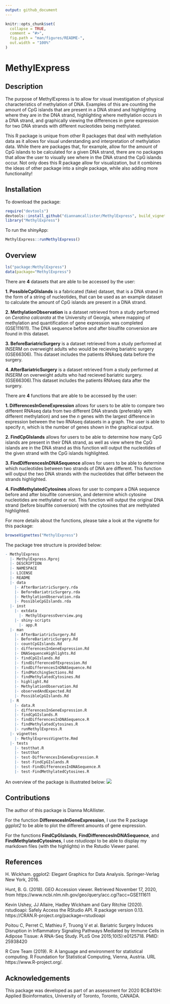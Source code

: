 ```yaml
---
output: github_document
---
```


<!-- README.md is generated from README.Rmd. Please edit that file -->

```r
knitr::opts_chunk$set(
  collapse = TRUE,
  comment = "#>",
  fig.path = "man/figures/README-",
  out.width = "100%"
)
```

# MethylExpress

<!-- badges: start -->
<!-- badges: end -->

## Description

The purpose of MethylExpress is to allow for visual investigation of physical
characteristics of methylation of DNA. Examples of this are counting the
amount of CpG islands that are present in a DNA strand and highlighting where
they are in the DNA strand, highlighting where methylation occurs in a DNA
strand, and graphically viewing the differences in gene expression for two
DNA strands with different nucleotides being methylated.

This R package is unique from other R packages that deal with methylation data
as it allows for visual understanding and interpretation of methylation data.
While there are packages that, for example, allow for the amount of CpG islands
to be calculated for a given DNA strand, there are no packages that allow the
user to visually see where in the DNA strand the CpG islands occur. Not only
does this R package allow for visualization, but it combines the ideas of other
package into a single package, while also adding more functionality!


## Installation

To download the package:
```r
require("devtools")
devtools::install_github("diannamcallister/MethylExpress", build_vignettes = TRUE)
library("MethylExpress")
```

To run the shinyApp:
```r
MethylExpress::runMethylExpress()
```

## Overview

```r
ls("package:MethylExpress")
data(package="MethylExpress")
```

There are **4** datasets that are able to be accessed by the user:

**1. PossibleCpGIslands** is a fabricated (fake) dataset, that is a DNA strand
in the form of a string of nucleotides, that can be used as an example dataset
to calculate the amount of CpG islands are present in a DNA strand.

**2. MethylationObservation** is a dataset retrieved from a study performed
on *Ceratina calcarata* at the University of Georgia, where mapping of 
methylation and quantification of gene expression was completed (GSE111611). 
The DNA sequence before and after bisulfite conversion are found in this 
dataset.

**3. BeforeBariatricSurgery** is a dataset retrieved from a study performed
at INSERM on overweight adults who would be recieving bariatric surgery 
(GSE66306). This dataset includes the patients RNAseq data before the surgery.

**4. AfterBariatricSurgery** is a dataset retrieved from a study performed
at INSERM on overweight adults who had recieved bariatric surgery. 
(GSE66306).This dataset includes the patients RNAseq data after the surgery.


There are **4** functions that are able to be accessed by the user:

**1. DifferencesInGeneExpression** allows for users to be able to compare two
different RNAseq data from two different DNA strands (preferably with 
different methylation) and see the *n* genes with the largest difference in 
expression between the two RNAseq datasets in a graph. The user is able to 
specify *n*, which is the number of genes shown in the graphical output.

**2. FindCpGIslands** allows for users to be able to determine how many CpG
islands are present in their DNA strand, as well as view where the CpG islands
are in the DNA strand as this function will output the nucleotides of the
given strand with the CpG islands highlighted.

**3. FindDifferencesInDNASequence** allows for users to be able to determine
which nucleotides between two strands of DNA are different. This function will
output the two DNA strands with the nucleotides that differ between the strands
highlighted.

**4. FindMethylatedCytosines** allows for user to compare a DNA sequence before
and after bisulfite conversion, and determine which cytosine nucleotides are
methylated or not. This function will output the original DNA strand (before
bisulfite conversion) with the cytosines that are methylated highlighted.

For more details about the functions, please take a look at the vignette for
this package:

```r
browseVignettes("MethylExpress")
```

The package tree structure is provided below:

``` r
- MethylExpress
  |- MethylExpress.Rproj
  |- DESCRIPTION
  |- NAMESPACE
  |- LICENSE
  |- README
  |- data
    |- AfterBariatricSurgery.rda
    |- BeforeBariatricSurgery.rda
    |- MethylationObservation.rda
    |- PossibleCpGIslands.rda
  |- inst
    |- extdata
      |- MethylExpressOverview.png
    |- shiny-scripts
      |- app.R
  |- man
    |- AfterBariatricSurgery.Rd
    |- BeforeBariatricSurgery.Rd
    |- countCpGIslands.Rd
    |- differencesInGeneExpression.Rd
    |- DNASequenceHighlights.Rd
    |- findCpGIslands.Rd
    |- findDifferenceOfExpression.Rd
    |- findDifferencesInDNASequence.Rd
    |- findMatchingSections.Rd
    |- findMethylatedCytosines.Rd
    |- highlight.Rd
    |- MethylationObservation.Rd
    |- observedAndExpected.Rd
    |- PossibleCpGIslands.Rd
  |- R
    |- data.R
    |- differencesInGeneExpression.R
    |- findCpGIslands.R
    |- findDifferencesInDNASequence.R
    |- findMethylatedCytosines.R
    |- runMethylExpress.R
  |- vignettes
    |- MethylExpressVignette.Rmd
  |- tests
    |- testthat.R
    |- testthat
    |- test-DifferencesInGeneExpression.R
    |- test-FindCpGIslands.R
    |- test-FindDifferencesInDNASequence.R
    |- test-FindMethylatedCytosines.R
```

An overview of the package is illustrated below:
![](./inst/extdata/MethylExpressOverview.png)

## Contributions
The author of this package is Dianna McAllister.

For the function **DifferencesInGeneExpression**, I use the R package 
*ggplot2* to be able to plot the different amounts of gene expression.

For the functions **FindCpGIslands**, **FindDifferencesInDNASequence**, and
**FindMethylatedCytosines**, I use *rstudioapi* to be able to display my
markdown files (with the highlights) in the Rstudio Viewer panel.


## References
H. Wickham. ggplot2: Elegant Graphics for Data Analysis. Springer-Verlag New York, 2016.

Hunt, B. G. (2018). GEO Accession viewer. Retrieved November 17, 2020, from https://www.ncbi.nlm.nih.gov/geo/query/acc.cgi?acc=GSE111611

Kevin Ushey, JJ Allaire, Hadley Wickham and Gary Ritchie (2020). rstudioapi: Safely Access the RStudio API. R package version 0.13. https://CRAN.R-project.org/package=rstudioapi

Poitou C, Perret C, Mathieu F, Truong V et al. Bariatric Surgery Induces Disruption in Inflammatory Signaling Pathways Mediated by Immune Cells in Adipose Tissue: A RNA-Seq Study. PLoS One 2015;10(5):e0125718. PMID: 25938420

R Core Team (2019). R: A language and environment for statistical computing. R Foundation for Statistical Computing, Vienna, Austria. URL https://www.R-project.org/.

## Acknowledgements
This package was developed as part of an assessment for 2020 BCB410H: Applied
Bioinformatics, University of Toronto, Toronto, CANADA.

